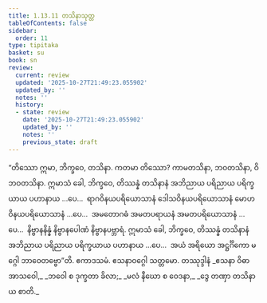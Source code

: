 ```yaml
---
title: 1.13.11 တသိနာသုတ္တ
tableOfContents: false
sidebar:
  order: 11
type: tipitaka
basket: su
book: sn
review:
  current: review
  updated: '2025-10-27T21:49:23.055902'
  updated_by: ''
  notes: ''
  history:
  - state: review
    date: '2025-10-27T21:49:23.055902'
    updated_by: ''
    notes: ''
    previous_state: draft
---
```



<ReviewStatus review={frontmatter.review} showDetails={true} />

<HypothesisAnnotation frontmatter={frontmatter} />

<DynamicBreadcrumb />

<Division number="171" book="sn" e="ch" v="18" p="304">

<Paragraph number="330" book="sn">
“တိဿော ဣမာ, ဘိက္ခဝေ, တသိနာ. ကတမာ တိဿော? ကာမတသိနာ, ဘဝတသိနာ, ဝိဘဝတသိနာ. ဣမာသံ ခေါ, ဘိက္ခဝေ, တိဿန္နံ တသိနာနံ အဘိညာယ ပရိညာယ ပရိက္ခယာယ ပဟာနာယ …ပေ…  ရာဂဝိနယပရိယောသာနံ ဒေါသဝိနယပရိယောသာနံ မောဟဝိနယပရိယောသာနံ …ပေ…  အမတောဂဓံ အမတပရာယနံ အမတပရိယောသာနံ …ပေ…  နိဗ္ဗာနနိန္နံ နိဗ္ဗာနပေါဏံ နိဗ္ဗာနပဗ္ဘာရံ. ဣမာသံ ခေါ, ဘိက္ခဝေ, တိဿန္နံ တသိနာနံ အဘိညာယ ပရိညာယ ပရိက္ခယာယ ပဟာနာယ …ပေ…  အယံ အရိယော အဋ္ဌင်္ဂိကော မဂ္ဂေါ ဘာဝေတဗ္ဗော”တိ.

</Paragraph>
</Division>

<Paragraph number="331" type="center" book="sn">
ဧကာဒသမံ.



</Paragraph>

<Paragraph number="332" type="center" book="sn">
ဧသနာဝဂ္ဂေါ သတ္တမော.



</Paragraph>

<Paragraph number="333" type="center" book="sn">
တဿုဒ္ဒါနံ


</Paragraph>

<Paragraph number="334" type="verses" book="sn">
_ဧသနာ ဝိဓာ အာသဝေါ,_  
_ဘဝေါ စ ဒုက္ခတာ ခိလာ;_  
_မလံ နီဃော စ ဝေဒနာ,_  
_ဒွေ တဏှာ တသိနာယ စာတိ._
</Paragraph>